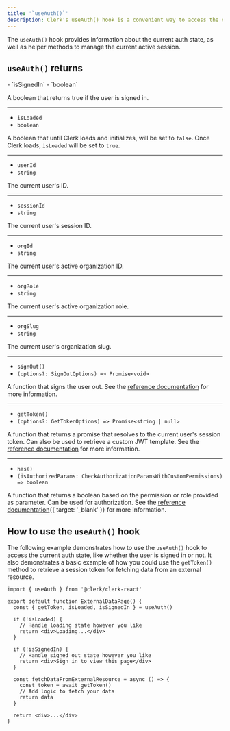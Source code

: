 ```yaml
---
title: '`useAuth()`'
description: Clerk's useAuth() hook is a convenient way to access the current auth state.
---
```


The `useAuth()` hook provides information about the current auth state, as well as helper methods to manage the current active session.

## `useAuth()` returns

<Properties>
  - `isSignedIn`
  - `boolean`

  A boolean that returns true if the user is signed in.

  ---

  - `isLoaded`
  - `boolean`

  A boolean that until Clerk loads and initializes, will be set to `false`. Once Clerk loads, `isLoaded` will be set to `true`.

  ---

  - `userId`
  - `string`

  The current user's ID.

  ---

  - `sessionId`
  - `string`

  The current user's session ID.

  ---

  - `orgId`
  - `string`

  The current user's active organization ID.

  ---

  - `orgRole`
  - `string`

  The current user's active organization role.

  ---

  - `orgSlug`
  - `string`

  The current user's organization slug.

  ---

  - `signOut()`
  - `(options?: SignOutOptions) => Promise<void>`

  A function that signs the user out. See the [reference documentation](/docs/references/javascript/clerk/clerk#sign-out) for more information.

  ---

  - `getToken()`
  - `(options?: GetTokenOptions) => Promise<string | null>`

  A function that returns a promise that resolves to the current user's session token. Can also be used to retrieve a custom JWT template. See the [reference documentation](/docs/references/javascript/session#get-token) for more information.

  ---

  - `has()`
  - `(isAuthorizedParams: CheckAuthorizationParamsWithCustomPermissions) => boolean`

  A function that returns a boolean based on the permission or role provided as parameter. Can be used for authorization. See the [reference documentation](/docs/references/nextjs/auth-object#has){{ target: '_blank' }} for more information.
</Properties>

## How to use the `useAuth()` hook

The following example demonstrates how to use the `useAuth()` hook to access the current auth state, like whether the user is signed in or not. It also demonstrates a basic example of how you could use the `getToken()` method to retrieve a session token for fetching data from an external resource.

```tsx {{ filename: 'external-data-page.tsx' }}
import { useAuth } from '@clerk/clerk-react'

export default function ExternalDataPage() {
  const { getToken, isLoaded, isSignedIn } = useAuth()

  if (!isLoaded) {
    // Handle loading state however you like
    return <div>Loading...</div>
  }

  if (!isSignedIn) {
    // Handle signed out state however you like
    return <div>Sign in to view this page</div>
  }

  const fetchDataFromExternalResource = async () => {
    const token = await getToken()
    // Add logic to fetch your data
    return data
  }

  return <div>...</div>
}
```

